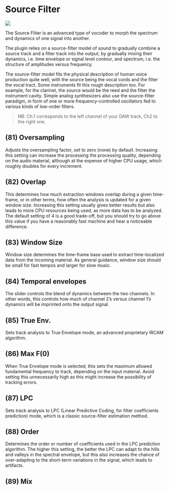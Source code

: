# Source Filter
![](https://media.githubusercontent.com/media/FLUX-SE/doc_images/main/Plugins/ircam-trax/trax_14.png)

The Source Filter is an advanced type of vocoder to morph the spectrum and dynamics of one signal into another.


The plugin relies on a source-filter model of sound to gradually combine a source track and a filter track into the 
output, by gradually mixing their dynamics, i.e. time envelope or signal level contour, and spectrum, i.e. the structure of
amplitudes versus frequency.


The source-filter model fits the physical description of human voice production quite well, with the source being
the vocal cords and the filter the vocal tract. Some instruments fit this rough description too. For example, for the
clarinet, the source would be the reed and the filter the instrument cavity. Simple analog synthesizers also use the
source-filter paradigm, in form of one or more frequency-controlled oscillators fed to various kinds of low-order filters.

> NB: Ch.1 corresponds to the left channel of your DAW track, Ch2 to the right one.


## (81) Oversampling
Adjusts the oversampling factor, set to zero (none) by default. Increasing this setting can increase the processing the 
processing quality, depending on the audio material, although at the expense of higher CPU usage, which roughly doubles
for every increment.


## (82) Overlap
This determines how much extraction windows overlap during a given time-frame, or in other terms, how often the analysis
is updated for a given window size. Increasing this setting usually gives better results but also leads to more CPU resources
being used, as more data has to be analyzed. The default setting of 4 is a good trade-off, but you should try to go above
this value if you have a reasonably fast machine and hear a noticeable difference.


## (83) Window Size
Window size determines the time-frame base used to extract time-localized data from the incoming material. As general
guidance, window size should be small for fast tempos and larger for slow music.

## (84) Temporal envelopes
The slider controls the blend of dynamics between the two channels. In other words, this controls how much of channel 2’s
versus channel 1’s dynamics will be imprinted onto the output signal.

## (85) True Env.
Sets track analysis to True Envelope mode, an advanced proprietary IRCAM algorithm.

## (86) Max F(0)
When True Envelope mode is selected, this sets the maximum allowed fundamental frequency to track, depending on the
input material. Avoid setting this unnecessarily high as this might increase the possibility of tracking errors.

## (87) LPC
Sets track analysis to LPC (Linear Predictive Coding, for filter coefficients prediction) mode, which is a classic source-filter
estimation method.

## (88) Order
Determines the order or number of coefficients used in the LPC prediction algorithm. The higher this setting, the better the
LPC can adapt to the hills and valleys in the spectral envelope, but this also increases the chance of over-adapting to the
short-term variations in the signal, which leads to artifacts.

## (89) Mix

